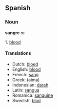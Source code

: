 ==Spanish==
===Noun===
'''sangre''' ''m''

1. [[blood]]

====Translations====
*Dutch: [[bloed]]
*English: [[blood]]
*French: [[sang]]
*Greek: (aima)
*Indonesian: [[darah]]
*Latin: [[sangua]]
*Romanica: [[sanguine]]
*Swedish: [[blod]]